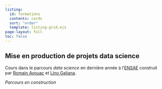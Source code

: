 ```yaml
---
listing:
  id: formations
  contents: cards
  sort: "order"
  template: listing-grid.ejs
page-layout: full
toc: false
---
```


## Mise en production de projets data science

Cours dans le parcours _data science_ en dernière année à l'[ENSAE](https://www.ensae.fr/)
construit par [Romain Avouac](https://github.com/avouacr) et [Lino Galiana](https://github.com/linogaliana).

_Parcours en construction_
<br>
<br>

::: {#chapitre}
:::

